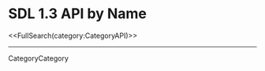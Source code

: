 <!-- #master-page:CategoryTemplate -->
<!-- #master-date:Unknown-Date -->
<!-- format wiki -->
<!-- language en -->

= SDL 1.3 API by Name =

<<FullSearch(category:CategoryAPI)>>

----
CategoryCategory
